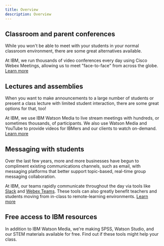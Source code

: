 ```yaml
---
title: Overview
description: Overview
---
```


## Classroom and parent conferences

While you won't be able to meet with your students in your normal classroom environment, there are some great alternatives available.

At IBM, we run thousands of video conferences every day using Cisco Webex Meetings, allowing us to meet "face-to-face" from across the globe.
[Learn more](/classroom-and-parent-resources)

## Lectures and assemblies

When you want to make announcements to a large number of students or present a class lecture with limited student interaction, there are some great options for that, too!

At IBM, we use IBM Watson Media to live stream meetings with hundreds, or sometimes thousands, of participants. We also use Watson Media and YouTube to provide videos for IBMers and our clients to watch on-demand.
[Learn more](/lectures-and-assemblies)

## Messaging with students

Over the last few years, more and more businesses have begun to compliment existing communications channels, such as email, with messaging platforms that better support topic-based, real-time group messaging collaboration.

At IBM, our teams rapidly communicate throughout the day via tools like [Slack](https://slack.com/pricing/free) and [Webex Teams](https://www.webex.com/pricing/index.html). These tools can also greatly benefit teachers and students moving from in-class to remote-learning environments.
[Learn more](/mesaging-with-students)

## Free access to IBM resources

In addition to IBM Watson Media, we're making SPSS, Watson Studio, and our STEM materials available for free. Find out if these tools might help your class.
